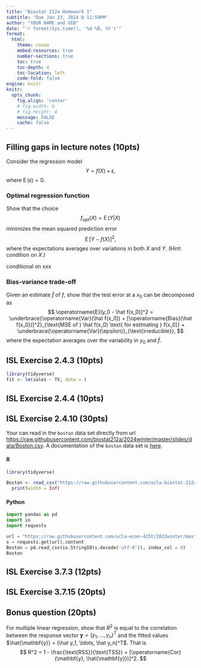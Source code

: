 ```yaml
---
title: "Biostat 212a Homework 1"
subtitle: "Due Jan 23, 2024 @ 11:59PM"
author: "YOUR NAME and UID"
date: "`r format(Sys.time(), '%d %B, %Y')`"
format:
  html:
    theme: cosmo
    embed-resources: true
    number-sections: true
    toc: true
    toc-depth: 4
    toc-location: left
    code-fold: false
engine: knitr
knitr:
  opts_chunk: 
    fig.align: 'center'
    # fig.width: 6
    # fig.height: 4
    message: FALSE
    cache: false
---
```


## Filling gaps in lecture notes (10pts)

Consider the regression model
$$
Y = f(X) + \epsilon,
$$
where $\operatorname{E}(\epsilon) = 0$. 

### Optimal regression function

Show that the choice
$$
f_{\text{opt}}(X) = \operatorname{E}(Y | X)
$$
minimizes the mean squared prediction error
$$
\operatorname{E}[Y - f(X)]^2,
$$
where the expectations averages over variations in both $X$ and $Y$. (Hint: condition on $X$.)

\textbf{Answer}
conditional on xxx 

### Bias-variance trade-off

Given an estimate $\hat f$ of $f$, show that the test error at a $x_0$ can be decomposed as
$$
\operatorname{E}[y_0 - \hat f(x_0)]^2 = \underbrace{\operatorname{Var}(\hat f(x_0)) + [\operatorname{Bias}(\hat f(x_0))]^2}_{\text{MSE of } \hat f(x_0) \text{ for estimating } f(x_0)} + \underbrace{\operatorname{Var}(\epsilon)}_{\text{irreducible}},
$$
where the expectation averages over the variability in $y_0$ and $\hat f$.

## ISL Exercise 2.4.3 (10pts)

```r
library(tidyverse)
fit <- lm(sales ~ TV, data = )
```

## ISL Exercise 2.4.4 (10pts)



## ISL Exercise 2.4.10 (30pts)

Your can read in the `boston` data set directly from url <https://raw.githubusercontent.com/biostat212a/2024winter/master/slides/data/Boston.csv>. A documentation of the `boston` data set is [here](https://www.rdocumentation.org/packages/ISLR2/versions/1.3-2/topics/Boston).

::: {.panel-tabset}

#### R

```r
library(tidyverse)

Boston <- read_csv("https://raw.githubusercontent.com/ucla-biostat-212a/2024winter/master/slides/data/Boston.csv", col_select = -1) %>% 
  print(width = Inf)
```

#### Python

```python
import pandas as pd
import io
import requests

url = "https://raw.githubusercontent.com/ucla-econ-425t/2023winter/master/slides/data/Boston.csv"
s = requests.get(url).content
Boston = pd.read_csv(io.StringIO(s.decode('utf-8')), index_col = 0)
Boston
```


:::

## ISL Exercise 3.7.3 (12pts)

## ISL Exercise 3.7.15 (20pts)

## Bonus question (20pts)

For multiple linear regression, show that $R^2$ is equal to the correlation between the response vector $\mathbf{y} = (y_1, \ldots, y_n)^T$ and the fitted values $\hat{\mathbf{y}} = (\hat y_1, \ldots, \hat y_n)^T$. That is
$$
R^2 = 1 - \frac{\text{RSS}}{\text{TSS}} = [\operatorname{Cor}(\mathbf{y}, \hat{\mathbf{y}})]^2.
$$

